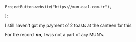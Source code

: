 	ProjectButton.website("https://mun.oaal.com.tr"),
];

I still haven't got my payment of 2 toasts at the canteen for this

For the record, ***no***, I was not a part of any MUN's.
